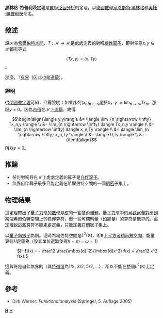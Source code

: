 '''黑林格-特普利茨定理'''是[[數學|數學]][[泛函分析|泛函分析]]的定理，以[[德國|德國]][[數學家|數學家]][[恩斯特·黑林格|恩斯特·黑林格]]和[[奧托·特普利茨|奧托·特普利茨]]命名。

== 敘述 ==
設<math>\mathcal H</math>為[[希爾伯特空間|希爾伯特空間]]，<math>T : \mathcal H \rightarrow \mathcal H</math>是處處定義的對稱[[線性算子|線性算子]]，即對任意<math>x,\,y \in \mathcal H</math>都有等式

:<math>\langle Tx,y \rangle = \langle x,Ty \rangle</math>。

那麼，<math>T</math>[[有界|有界]]（因此也是[[連續|連續]]）。

=== 證明 ===
從[[閉圖像定理|閉圖像定理]]可知，只需證明：如果序列<math>(x_n)_{n \in \mathbb N}</math>趨於0，<math>y := \lim_{n \rightarrow \infty} Tx_n</math>，那麼<math>y = 0</math>。因為[[內積|內積]]在<math>\mathcal H</math>上[[連續|連續]]，故得

:<math>\begin{align}\langle y,y\rangle &= \langle \lim_{n \rightarrow \infty} Tx_n,y \rangle \\
&= \lim_{n \rightarrow \infty} \langle Tx_n,y \rangle \\
&= \lim_{n \rightarrow \infty} \langle x_n,Ty \rangle \\
&= \langle \lim_{n \rightarrow \infty} x_n,Ty \rangle \\
&= \langle 0,Ty \rangle \\
&= 0\end{align}</math>
所以<math>y = 0</math>。

== 推論 ==
* 任何對稱且在<math>\mathcal H</math>上處處定義的算子是[[自伴算子|自伴算子]]。
* 無界自伴算子最多只能定義在希爾伯特空間的一個[[稠密|稠密]]子集上。

== 物理結果 ==
這定理帶出了[[量子力學的數學基礎|量子力學的數學基礎]]的一些技術難題。[[量子力學|量子力學]]中的[[可觀察量|可觀察量]]對應到某個希爾伯特空間上的自伴算符，但一些可觀察量（如能量）的算符是無界的。這定理說這些算符不能處處定義，只能定義在稠密子集上。

以[[量子諧振子|量子諧振子]]為例。這時希爾伯特空間是<math>L^2(\mathbb R)</math>，即<math>\mathbb R</math>上[[Lp空間|平方可積函數空間]]，能量算符<math>H</math>定義為（設其單位選取使得<math>\hbar=m=\omega=1</math>）
: <math> [Hf](x) = - \frac12 \frac{\mbox{d}^2}{\mbox{d}x^2} f(x) + \frac12 x^2 f(x). </math>

這算符是自伴無界的（其[[特徵值|特徵值]]為1/2, 3/2, 5/2, ...），所以不能在整個<math>L^2(\mathbb R)</math>上定義。

== 參考 ==
* Dirk Werner: ''Funktionalanalysis'' (Springer, 5. Auflage 2005)

[[Category:泛函分析|H]]
[[Category:數學定理|H]]